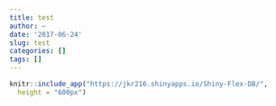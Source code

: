 ```yaml
---
title: test
author: ~
date: '2017-06-24'
slug: test
categories: []
tags: []
---
```


```r
knitr::include_app("https://jkr216.shinyapps.io/Shiny-Flex-DB/", 
  height = "600px")
```

